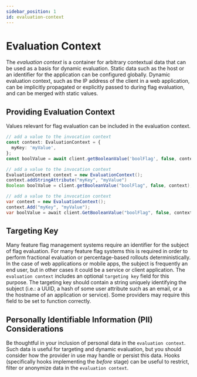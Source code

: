 ```yaml
---
sidebar_position: 1
id: evaluation-context
---
```



# Evaluation Context

The _evaluation context_ is a container for arbitrary contextual data that can be used as a basis for dynamic evaluation. Static data such as the host or an identifier for the application can be configured globally. Dynamic evaluation context, such as the IP address of the client in a web application, can be implicitly propagated or explicitly passed to during flag evaluation, and can be merged with static values.

## Providing Evaluation Context

<!-- TODO: add doc about evaluation context merging (global, client) once it's spec'd -->

Values relevant for flag evaluation can be included in the evaluation context.

<Tabs groupId="code">
<TabItem value="js" label="Typescript">

```ts
// add a value to the invocation context
const context: EvaluationContext = {
  myKey: 'myValue',
};
const boolValue = await client.getBooleanValue('boolFlag', false, context);
```

</TabItem>
<TabItem value="java" label="Java">

```java
// add a value to the invocation context
EvaluationContext context = new EvaluationContext();
context.addStringAttribute("myKey", "myValue")
Boolean boolValue = client.getBooleanValue("boolFlag", false, context);
```

</TabItem>
<TabItem value="csharp" label="C#">

```csharp
// add a value to the invocation context
var context = new EvaluationContext();
context.Add("myKey", "myValue");
var boolValue = await client.GetBooleanValue("boolFlag", false, context);
```

</TabItem>
</Tabs>

## Targeting Key

Many feature flag management systems require an identifier for the subject of flag evaluation. For many feature flag systems this is required in order to perform fractional evaluation or percentage-based rollouts deterministically. In the case of web applications or mobile apps, the subject is frequently an end user, but in other cases it could be a service or client application. The `evaluation context` includes an optional `targeting key` field for this purpose. The targeting key should contain a string uniquely identifying the subject (i.e.: a UUID, a hash of some user attribute such as an email, or a the hostname of an application or service). Some providers <!--TODO: add provider link -->may require this field to be set to function correctly.

## Personally Identifiable Information (PII) Considerations

Be thoughtful in your inclusion of personal data in the `evaluation context`. Such data is useful for targeting and dynamic evaluation, but you should consider how the provider <!--TODO: add provider link -->in use may handle or persist this data. Hooks (specifically hooks implementing the _before_ stage) can be useful to restrict, filter or anonymize data in the `evaluation context`.
